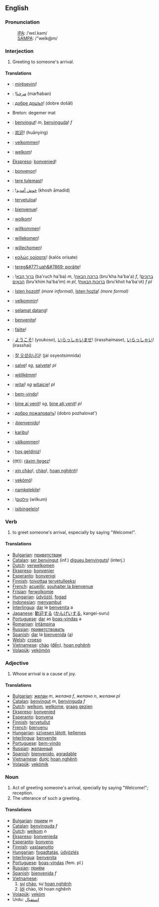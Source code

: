 ==English==
===Pronunciation===
:[[International Phonetic Alphabet|IPA]]: /ˈwɛl.kəm/
:[[SAMPA]]: /"welk@m/

=== Interjection ===
# Greeting to someone's arrival.

====Translations====
*{{sq}}: [[mirësevini]]!
*{{ar}}: ![[مرحبا]] (marħaban)
*{{bg}}: [[добре дошъл]]! (dobre došâl)
*Breton: degemer mat
*{{ca}}: [[benvingut]]! ''m'', [[benvinguda]]! ''f''
*{{zh}}: [[欢迎]]! (huānyíng)
*{{da}}: [[velkommen]]!
*{{nl}}: [[welkom]]!
*[[Ekspreso]]: [[bonvenied]]!
*{{eo}}: [[bonvenon]]!
*{{et}}: [[tere tulemast]]!
*{{fa}}: ![[خوش آمديد]] (khosh āmadid)
*{{fi}}: [[tervetuloa]]!
*{{fr}}: [[bienvenue]]!
*{{fy}}: [[wolkom]]!
*{{de}}: [[willkommen]]!
*{{gmh}}: [[willekomen]]!
*{{goh}}: [[willechomen]]!
*{{el}}: [[καλώς ορίσατε]]! (kalós orísate)
*{{gn}}: [[tereg&#771;uah&#7869; porãite]]!
*{{he}}: ![[ברוך הבא]] (ba'ruch ha'ba) ''m'', ![[ברוכה הבאה]] (bru'kha ha'ba'a) ''f'', ![[ברוכים הבאים]] (bru'khim ha'ba'im) ''m pl'', ![[ברוכות הבאות]] (bru'khot ha'ba'ot) ''f pl''
*{{hu}}: [[Isten hozott]]! ''(more informal)'', [[Isten hozta]]! ''(more formal)''
*{{is}}: [[velkommin]]!
*{{id}}: [[selamat datang]]!
*{{ia}}: [[benvenite]]!
*{{ga}}: [[fáilte]]!
*{{ja}}: [[ようこそ]]! (youkoso), [[いらっしゃいませ]]! (irasshaimase), [[いらっしゃい]]! (irasshai)
*{{ko}}: [[잘 오셨습니다]]! (jal osyeotsimnida)
*{{la}}: [[salve]]! ''sg'', [[salvete]]! ''pl''
*{{lb}}: [[wëllkëmm]]!
*{{pl}}: [[witaj]]! ''sg'' [[witajcie]]! ''pl''
*{{pt}}: [[bem-vindo]]!
*{{ro}}: [[bine ai venit]]! ''sg'', [[bine aţi venit]]! ''pl''
*{{ru}}: [[добро пожаловать]]! (dobro pozhalovat')
*{{es}}: ¡[[bienvenido]]!
*{{sw}}: [[karibu]]!
*{{sv}}: [[välkommen]]!
*{{tr}}: [[hoş geldiniz]]!
*((tt)): [[räxim itegez]]!
*{{vi}}: [[xin chào]]!, [[chào]]!, [[hoan nghênh]]!
*{{vo}}: [[vekömö]]!
*{{xh}}: [[namkelekile]]!
*{{yi}}: ![[װילקום]] (wilkum)
*{{zu}}: [[isibingelelo]]!

=== Verb ===
# to greet someone's arrival, especially by saying "Welcome!".

====Translations====
*[[Bulgarian]]: [[приветствам]]
*[[Catalan]]: [[ser benvingut]] (inf.) [[digueu benvinguts]]! (interj.)
*[[Dutch]]: [[verwelkomen]]
*[[Ekspreso]]: [[bonvenier]]
*[[Esperanto]]: [[bonvenigi]]
*[[Finnish]]: [[toivottaa]] [[tervetullut|tervetulleeksi]]
*[[French]]: [[acueillir]], [[souhaiter la bienvenue]]
*[[Frisian]]: [[ferwolkomje]]
*[[Hungarian]]: [[üdvözöl]], [[fogad]]
*[[Indonesian]]: [[sambut|menyambut]]
*[[Interlingua]]: [[dar]] le [[benvenita]] a
*[[Japanese]]: [[歓迎]]する ([[かんげい]]する, kangei-suru)
*[[Portuguese]]: [[dar]] as [[boas-vindas]] a
*[[Romanian]]: [[întâmpina]]
*[[Russian]]: [[приветствовать]]
*[[Spanish]]: [[dar#Spanish|dar]] la [[bienvenida]] ([[a#Spanish|a]])
*[[Welsh]]: [[croeso]]
*[[Vietnamese]]: [[chào]] ([[đến]]), [[hoan nghênh]]
*[[Volapük]]: [[vekömön]]

=== Adjective ===
# Whose arrival is a cause of joy.

====Translations====
*[[Bulgarian]]: [[желан]] ''m'', ''желана'' ''f'', ''желано'' ''n'', ''желани'' ''pl''
*[[Catalan]]: [[benvingut]] ''m'', [[benvinguda]] ''f''
*[[Dutch]]: [[welkom]], [[welkome]], [[graag gezien]]
*[[Ekspreso]]: [[bonvenied]]
*[[Esperanto]]: [[bonvena]]
*[[Finnish]]: [[tervetullut]]
*[[French]]: [[bienvenu]]
*[[Hungarian]]: [[szívesen látott]], [[kellemes]]
*[[Interlingua]]: [[benvenite]]
*[[Portuguese]]: [[bem-vindo]]
*[[Russian]]: [[желанный]]
*[[Spanish]]: [[bienvenido]], [[agradable]]
*[[Vietnamese]]: [[được]] [[hoan nghênh]]
*[[Volapük]]: [[vekömik]]

=== Noun ===
#Act of greeting someone's arrival, specially by saying "Welcome!"; reception.
#The utterance of such a greeting.

====Translations====
*[[Bulgarian]]: [[прием]] ''m''
*[[Catalan]]: [[benvinguda]] ''f''
*[[Dutch]]: [[welkom]] ''n''
*[[Ekspreso]]: [[bonvenieda]]
*[[Esperanto]]: [[bonveno]]
*[[Finnish]]: [[vastaanotto]]
*[[Hungarian]]: [[fogadtatás]], [[üdvözlés]]
*[[Interlingua]]: [[benvenita]]
*[[Portuguese]]: [[boas-vindas]] (fem. pl.)
*[[Russian]]: [[приём]]
*[[Spanish]]: [[bienvenida]] ''f''
*[[Vietnamese]]:
*#[[sự]] [[chào]], sự [[hoan nghênh]]
*#[[lời]] chào, lời hoan nghênh
*[[Volapük]]: [[veköm]]
*Urdu: [[استقبال]]